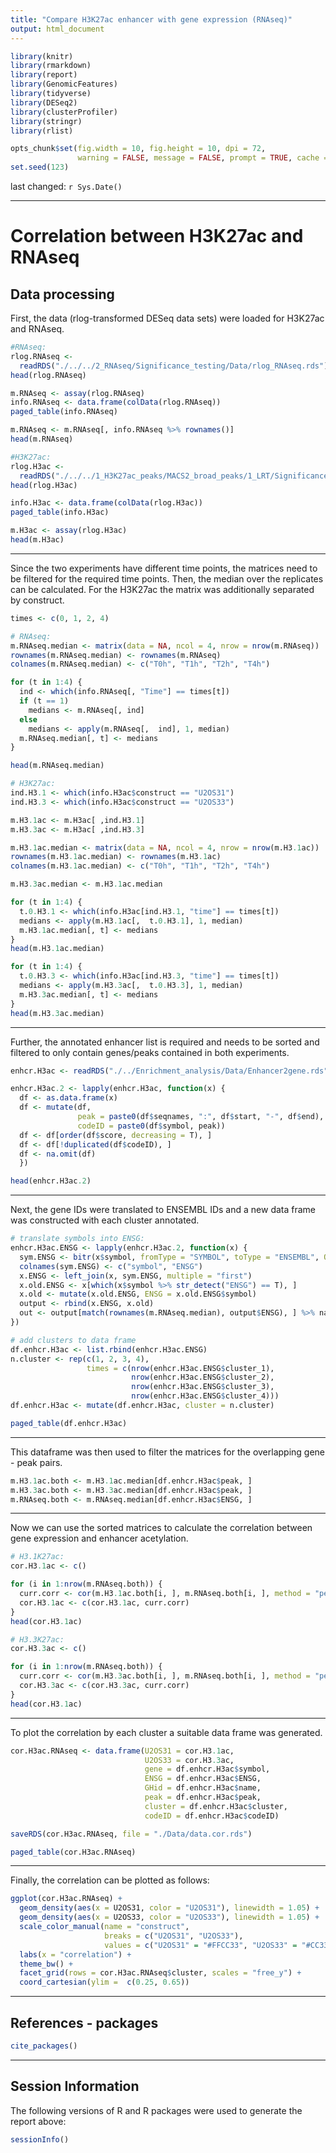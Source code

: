```yaml
---
title: "Compare H3K27ac enhancer with gene expression (RNAseq)"
output: html_document
---
```


```r
library(knitr)
library(rmarkdown)
library(report)
library(GenomicFeatures)
library(tidyverse)
library(DESeq2)
library(clusterProfiler)
library(stringr)
library(rlist)

opts_chunk$set(fig.width = 10, fig.height = 10, dpi = 72, 
               warning = FALSE, message = FALSE, prompt = TRUE, cache = FALSE)
set.seed(123)
```
last changed: `r Sys.Date()`

---

Correlation between H3K27ac and RNAseq
===

## Data processing

First, the data (rlog-transformed DESeq data sets) were loaded for H3K27ac and 
RNAseq.
```r
#RNAseq:
rlog.RNAseq <- 
  readRDS("./../../2_RNAseq/Significance_testing/Data/rlog_RNAseq.rds")
head(rlog.RNAseq)

m.RNAseq <- assay(rlog.RNAseq) 
info.RNAseq <- data.frame(colData(rlog.RNAseq))
paged_table(info.RNAseq)

m.RNAseq <- m.RNAseq[, info.RNAseq %>% rownames()]
head(m.RNAseq)

#H3K27ac:
rlog.H3ac <- 
  readRDS("./../../1_H3K27ac_peaks/MACS2_broad_peaks/1_LRT/Significance_testing/Data/rlog_H3K27ac_sig.rds")
head(rlog.H3ac)

info.H3ac <- data.frame(colData(rlog.H3ac))
paged_table(info.H3ac)

m.H3ac <- assay(rlog.H3ac)
head(m.H3ac)
```

---

Since the two experiments have different time points, the matrices need to be 
filtered for the required time points. Then, the median over the replicates 
can be calculated. For the H3K27ac the matrix was additionally separated by 
construct.
```r
times <- c(0, 1, 2, 4)

# RNAseq:
m.RNAseq.median <- matrix(data = NA, ncol = 4, nrow = nrow(m.RNAseq))
rownames(m.RNAseq.median) <- rownames(m.RNAseq)
colnames(m.RNAseq.median) <- c("T0h", "T1h", "T2h", "T4h")

for (t in 1:4) {
  ind <- which(info.RNAseq[, "Time"] == times[t])
  if (t == 1)
    medians <- m.RNAseq[, ind]
  else
    medians <- apply(m.RNAseq[,  ind], 1, median)
  m.RNAseq.median[, t] <- medians
}

head(m.RNAseq.median)

# H3K27ac:
ind.H3.1 <- which(info.H3ac$construct == "U2OS31")
ind.H3.3 <- which(info.H3ac$construct == "U2OS33")

m.H3.1ac <- m.H3ac[ ,ind.H3.1]
m.H3.3ac <- m.H3ac[ ,ind.H3.3]

m.H3.1ac.median <- matrix(data = NA, ncol = 4, nrow = nrow(m.H3.1ac))
rownames(m.H3.1ac.median) <- rownames(m.H3.1ac)
colnames(m.H3.1ac.median) <- c("T0h", "T1h", "T2h", "T4h")

m.H3.3ac.median <- m.H3.1ac.median

for (t in 1:4) {
  t.0.H3.1 <- which(info.H3ac[ind.H3.1, "time"] == times[t])
  medians <- apply(m.H3.1ac[,  t.0.H3.1], 1, median)
  m.H3.1ac.median[, t] <- medians
}
head(m.H3.1ac.median)

for (t in 1:4) {
  t.0.H3.3 <- which(info.H3ac[ind.H3.3, "time"] == times[t])
  medians <- apply(m.H3.3ac[,  t.0.H3.3], 1, median)
  m.H3.3ac.median[, t] <- medians
}
head(m.H3.3ac.median)
```

---

Further, the annotated enhancer list is required and needs to be sorted and 
filtered to only contain genes/peaks contained in both experiments.
```r
enhcr.H3ac <- readRDS("./../Enrichment_analysis/Data/Enhancer2gene.rds")

enhcr.H3ac.2 <- lapply(enhcr.H3ac, function(x) {
  df <- as.data.frame(x)
  df <- mutate(df, 
               peak = paste0(df$seqnames, ":", df$start, "-", df$end),
               codeID = paste0(df$symbol, peak))
  df <- df[order(df$score, decreasing = T), ]
  df <- df[!duplicated(df$codeID), ]
  df <- na.omit(df)
  })

head(enhcr.H3ac.2)
```

---

Next, the gene IDs were translated to ENSEMBL IDs and a new data frame was 
constructed with each cluster annotated.
```r
# translate symbols into ENSG:
enhcr.H3ac.ENSG <- lapply(enhcr.H3ac.2, function(x) {
  sym.ENSG <- bitr(x$symbol, fromType = "SYMBOL", toType = "ENSEMBL", OrgDb = "org.Hs.eg.db")
  colnames(sym.ENSG) <- c("symbol", "ENSG")
  x.ENSG <- left_join(x, sym.ENSG, multiple = "first")  
  x.old.ENSG <- x[which(x$symbol %>% str_detect("ENSG") == T), ]
  x.old <- mutate(x.old.ENSG, ENSG = x.old.ENSG$symbol)
  output <- rbind(x.ENSG, x.old)
  out <- output[match(rownames(m.RNAseq.median), output$ENSG), ] %>% na.omit
})

# add clusters to data frame
df.enhcr.H3ac <- list.rbind(enhcr.H3ac.ENSG)
n.cluster <- rep(c(1, 2, 3, 4), 
                 times = c(nrow(enhcr.H3ac.ENSG$cluster_1),
                           nrow(enhcr.H3ac.ENSG$cluster_2),
                           nrow(enhcr.H3ac.ENSG$cluster_3),
                           nrow(enhcr.H3ac.ENSG$cluster_4)))
df.enhcr.H3ac <- mutate(df.enhcr.H3ac, cluster = n.cluster)

paged_table(df.enhcr.H3ac)
```

---

This dataframe was then used to filter the matrices for the overlapping gene - 
peak pairs.
```r
m.H3.1ac.both <- m.H3.1ac.median[df.enhcr.H3ac$peak, ]
m.H3.3ac.both <- m.H3.3ac.median[df.enhcr.H3ac$peak, ]
m.RNAseq.both <- m.RNAseq.median[df.enhcr.H3ac$ENSG, ]
```

---

Now we can use the sorted matrices to calculate the correlation between gene 
expression and enhancer acetylation.
```r
# H3.1K27ac:
cor.H3.1ac <- c()

for (i in 1:nrow(m.RNAseq.both)) {
  curr.corr <- cor(m.H3.1ac.both[i, ], m.RNAseq.both[i, ], method = "pearson") 
  cor.H3.1ac <- c(cor.H3.1ac, curr.corr)
}
head(cor.H3.1ac)

# H3.3K27ac:
cor.H3.3ac <- c()

for (i in 1:nrow(m.RNAseq.both)) {
  curr.corr <- cor(m.H3.3ac.both[i, ], m.RNAseq.both[i, ], method = "pearson") 
  cor.H3.3ac <- c(cor.H3.3ac, curr.corr)
}
head(cor.H3.1ac)
```

---

To plot the correlation by each cluster a suitable data frame was generated.
```r
cor.H3ac.RNAseq <- data.frame(U2OS31 = cor.H3.1ac, 
                              U2OS33 = cor.H3.3ac, 
                              gene = df.enhcr.H3ac$symbol,
                              ENSG = df.enhcr.H3ac$ENSG,
                              GHid = df.enhcr.H3ac$name,
                              peak = df.enhcr.H3ac$peak,
                              cluster = df.enhcr.H3ac$cluster,
                              codeID = df.enhcr.H3ac$codeID)

saveRDS(cor.H3ac.RNAseq, file = "./Data/data.cor.rds")

paged_table(cor.H3ac.RNAseq)
```

---

Finally, the correlation can be plotted as follows:
```r
ggplot(cor.H3ac.RNAseq) +
  geom_density(aes(x = U2OS31, color = "U2OS31"), linewidth = 1.05) +
  geom_density(aes(x = U2OS33, color = "U2OS33"), linewidth = 1.05) +
  scale_color_manual(name = "construct",
                     breaks = c("U2OS31", "U2OS33"),
                     values = c("U2OS31" = "#FFCC33", "U2OS33" = "#CC3366")) +
  labs(x = "correlation") +
  theme_bw() +
  facet_grid(rows = cor.H3ac.RNAseq$cluster, scales = "free_y") +
  coord_cartesian(ylim =  c(0.25, 0.65))
```

---

References - packages
---------------------

```r
cite_packages()
```

---

Session Information
-------------------

The following versions of R and R packages were used to generate the report
above:

```r
sessionInfo()
```